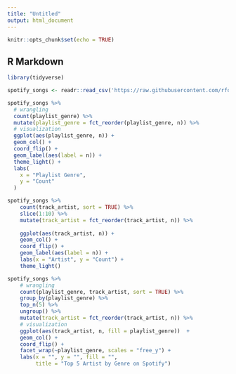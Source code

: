 ```yaml
---
title: "Untitled"
output: html_document
---
```


```r
knitr::opts_chunk$set(echo = TRUE)
```

## R Markdown

```r
library(tidyverse)

spotify_songs <- readr::read_csv('https://raw.githubusercontent.com/rfordatascience/tidytuesday/master/data/2020/2020-01-21/spotify_songs.csv')
```

```r
spotify_songs %>% 
  # wrangling
  count(playlist_genre) %>% 
  mutate(playlist_genre = fct_reorder(playlist_genre, n)) %>% 
  # visualization
  ggplot(aes(playlist_genre, n)) +
  geom_col() +
  coord_flip() +
  geom_label(aes(label = n)) +
  theme_light() +
  labs(
    x = "Playlist Genre",
    y = "Count"
  )

```


```r
spotify_songs %>% 
    count(track_artist, sort = TRUE) %>% 
    slice(1:10) %>%
    mutate(track_artist = fct_reorder(track_artist, n)) %>% 
    
    ggplot(aes(track_artist, n)) +
    geom_col() +
    coord_flip() +
    geom_label(aes(label = n)) +
    labs(x = "Artist", y = "Count") +
    theme_light()
```


```r
spotify_songs %>% 
    # wrangling
    count(playlist_genre, track_artist, sort = TRUE) %>% 
    group_by(playlist_genre) %>% 
    top_n(5) %>% 
    ungroup() %>% 
    mutate(track_artist = fct_reorder(track_artist, n)) %>% 
    # visualization
    ggplot(aes(track_artist, n, fill = playlist_genre))  +
    geom_col() +
    coord_flip() +
    facet_wrap(~playlist_genre, scales = "free_y") +
    labs(x = "", y = "", fill = "", 
         title = "Top 5 Artist by Genre on Spotify")
```

